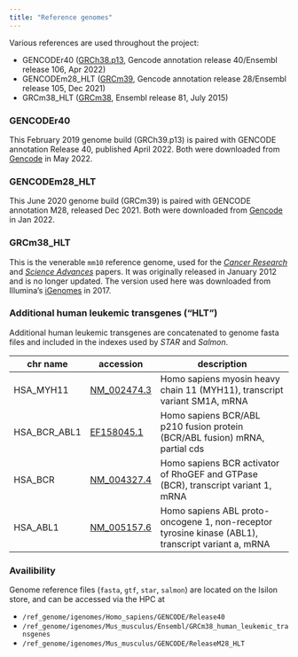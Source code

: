 ```yaml
---
title: "Reference genomes"
---
```


Various references are used throughout the project:

* GENCODEr40 ([GRCh38.p13](https://ftp.ncbi.nlm.nih.gov/genomes/all/GCA/000/001/405/GCA_000001405.28_GRCh38.p13/GCA_000001405.28_GRCh38.p13_assembly_report.txt), Gencode annotation release 40/Ensembl release 106, Apr 2022)
* GENCODEm28_HLT ([GRCm39](https://ftp.ncbi.nlm.nih.gov/genomes/all/GCA/000/001/635/GCA_000001635.9_GRCm39/GCA_000001635.9_GRCm39_assembly_report.txt), Gencode annotation release 28/Ensembl release 105, Dec 2021) 
* GRCm38_HLT ([GRCm38](https://www.ncbi.nlm.nih.gov/assembly/GCF_000001635.20/), Ensembl release 81, July 2015)

### GENCODEr40

This February 2019 genome build (GRCh39.p13) is paired with GENCODE annotation Release 40, published April 2022. Both were downloaded from [Gencode](https://www.gencodegenes.org/human/release_40.html) in May 2022.

### GENCODEm28_HLT

This June 2020 genome build (GRCm39) is paired with GENCODE annotation M28, released Dec 2021. Both were downloaded from [Gencode](https://www.gencodegenes.org/mouse/release_M28.html) in Jan 2022.

### GRCm38_HLT

This is the venerable `mm10` reference genome, used for the [*Cancer Research*](https://doi.org/10.1158/0008-5472.CAN-20-0354) and [*Science Advances*](https://doi.org/10.1126/sciadv.abj1664) papers. 
It was originally released in January 2012 and is no longer updated. The version used here was downloaded from Illumina's [iGenomes](https://support.illumina.com/sequencing/sequencing_software/igenome.html) in 2017.

### Additional human leukemic transgenes ("HLT")

Additional human leukemic transgenes are concatenated to genome fasta files and included in the indexes used by *STAR* and *Salmon*.

|chr name| accession| description|
|---|---|------------------------------------------------------------|
|HSA_MYH11 | [NM_002474.3](https://www.ncbi.nlm.nih.gov/search/all/?term=NM_002474.3) | Homo sapiens myosin heavy chain 11 (MYH11), transcript variant SM1A, mRNA|
|HSA_BCR_ABL1 | [EF158045.1](https://www.ncbi.nlm.nih.gov/search/all/?term=EF158045.1) | Homo sapiens BCR/ABL p210 fusion protein (BCR/ABL fusion) mRNA, partial cds|
|HSA_BCR | [NM_004327.4](https://www.ncbi.nlm.nih.gov/search/all/?term=NM_004327.4) | Homo sapiens BCR activator of RhoGEF and GTPase (BCR), transcript variant 1, mRNA|
|HSA_ABL1 | [NM_005157.6](https://www.ncbi.nlm.nih.gov/search/all/?term=NM_005157.6) | Homo sapiens ABL proto-oncogene 1, non-receptor tyrosine kinase (ABL1), transcript variant a, mRNA|

### Availibility

Genome reference files (`fasta`, `gtf`, `star`, `salmon`) are located on the Isilon store, and can be accessed via the HPC at 

- `/ref_genome/igenomes/Homo_sapiens/GENCODE/Release40`
- `/ref_genome/igenomes/Mus_musculus/Ensembl/GRCm38_human_leukemic_transgenes`
- `/ref_genome/igenomes/Mus_musculus/GENCODE/ReleaseM28_HLT`
